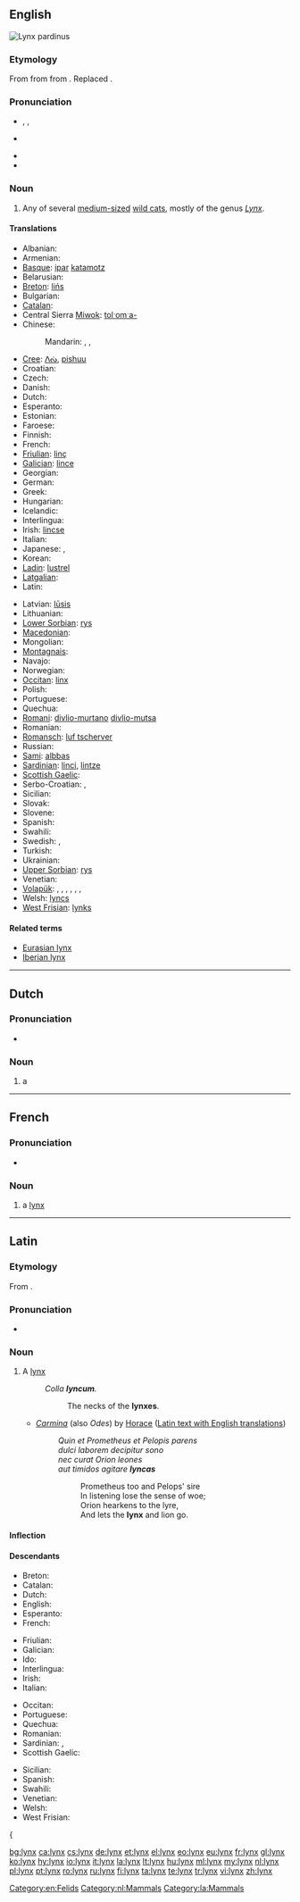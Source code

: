 {{also|Lynx}}
==English==
[[Image:Linces12.jpg|thumb|''Lynx pardinus'']]
{{wikipedia}}

===Etymology===
From {{etyl|enm}} {{term|lynx|lang=enm}} from {{etyl|la}} {{term|lynx|lang=la}} from {{etyl|grc}} {{term|λύγξ|lang=grc|sc=polytonic|tr=lunx}}. Replaced {{etyl|ang|-}} {{term|lox|lang=ang}}.

===Pronunciation===
* {{enPR|lĭngks}}, {{IPA|/lɪŋks/}}, {{SAMPA|/lINks/}}
* {{audio|en-us-lynx.ogg|Audio (US)}}

* {{homophones|links}}
* {{rhymes|ɪŋks}}

===Noun===
{{en-noun|es}}

# Any of several [[medium-sized]] [[wild cat]]s, mostly of the genus ''[[Lynx]]''.

====Translations====
{{trans-top|wild cat}}
* Albanian: {{t-|sq|rrëqebull|xs=Albanian}}
* Armenian: {{t+|hy|լուսան|tr=lusan}}
* [[Basque]]: [[ipar]] [[katamotz]]
* Belarusian: {{t-|be|рысь|f|tr=rys’|xs=Belarusian}}
* [[Breton]]: [[lińs]]
* Bulgarian: {{t|bg|рис|m|tr=ris|sc=Cyrl}}
* [[Catalan]]: {{t-|ca|linx|m}}
* Central Sierra [[Miwok]]: [[tolˑomˑa-]]
* Chinese:
*: Mandarin: {{t|zh|猞猁|tr=shēlì|sc=Hani}}, {{t|zh|山貓|sc=Hani}}, {{t|zh|山猫|tr=shānmāo|sc=Hani}}
* [[Cree]]: [[ᐱᔔ]], [[pishuu]]
* Croatian: {{t-|hr|ris}}
* Czech: {{t+|cs|rys|m}}
* Danish: {{t-|da|los}}
* Dutch: {{t+|nl|lynx|m}}
* Esperanto: {{t-|eo|linko|xs=Esperanto}}
* Estonian: {{t+|et|ilves}}
* Faroese: {{t-|fo|geypa}}
* Finnish: {{t+|fi|ilves}}
* French: {{t+|fr|lynx|m}}
* [[Friulian]]: [[linç]]
* [[Galician]]: [[lince#Galician|lince]] {{m}}
* Georgian: {{t-|ka|ფოცხვერი|tr=p'oc'xveri|sc=Geor|xs=Georgian}}
* German: {{t+|de|Luchs|m}}
* Greek: {{t+|el|λύγκας|m}}
* Hungarian: {{t+|hu|hiúz}}
* Icelandic: {{t-|is|gaupa|f}}
* Interlingua: {{t-|ia|lynce}}
* Irish: [[lincse]]
* Italian: {{t-|it|lince|f}}
* Japanese: {{t|ja|ヤマネコ|tr=yamaneko|sc=Jpan}}, {{t|ja|山猫|tr=やまねこ, yamaneko|sc=Jpan}}
* Korean: {{t-|ko|스라소니|tr=seurasoni|sc=Hang}}
* [[Ladin]]: [[lustrel]]<!--NOTE: do not put the taxonomical name in as the Latin translation-->
* [[Latgalian]]: {{tø|ltg|mežakačs|m}}
* Latin: {{t+|la|lynx|c}}
{{trans-mid}}
* Latvian: [[lūsis]]
* Lithuanian: {{t+|lt|lūšis|xs=Lithuanian}}
* [[Lower Sorbian]]: [[rys]]
* [[Macedonian]]: {{t|mk|рис|m|tr=ris|sc=Cyrl}}
* Mongolian: {{t-|mn|шилүүс|tr=šilüüs|sc=Cyrl|xs=Mongolian}}
* [[Montagnais]]: {{tø|moe|pishu}}
* Navajo: {{tø|nv|náshdóí łibáhígíí}}
* Norwegian: {{t+|no|gaupe}}
* [[Occitan]]: [[linx]] {{m}}
* Polish: {{t+|pl|ryś|f}}
* Portuguese: {{t+|pt|lince|m}}
* Quechua: {{t-|qu|linsi}}
* [[Romani]]: [[divlio-murtano]] {{m}} [[divlio-mutsa]] {{f}}
* Romanian: {{t+|ro|linx}}
* [[Romansch]]: [[luf tscherver]]
* Russian: {{t|ru|рысь|f|tr=rys’|sc=Cyrl}}
* [[Sami]]: [[albbas]]
* [[Sardinian]]: [[linci]], [[lintze]]
* [[Scottish Gaelic]]: {{t-|gd|lioncs|m|xs=Scottish Gaelic}}
* Serbo-Croatian: {{t|sh|рис|m}}, {{t|sh|ris|m}}
* Sicilian: {{t-|scn|linci}}
* Slovak: {{t-|sk|rys|m}}
* Slovene: {{t+|sl|ris|m}}
* Spanish: {{t+|es|lince|m}}
* Swahili: {{t-|sw|linksi}}
* Swedish: {{t+|sv|lo|c}}, {{t+|sv|lodjur|n}}
* Turkish: {{t+|tr|vaşak}}
* Ukrainian: {{t|uk|рись|f|tr=rys’|sc=Cyrl}}
* [[Upper Sorbian]]: [[rys]]
* Venetian: {{tø|vec|lenze}}
* [[Volapük]]: {{qualifier|male or female}} {{t|vo|lünk}}, {{qualifier|male}} {{t-|vo|hilünk}}, {{qualifier|female}} {{t-|vo|jilünk}}, {{qualifier|male or female offspring, young}} {{t-|vo|lünkül}}, {{qualifier|male offspring, young}} {{t-|vo|hilünkül}}, {{qualifier|female offspring, young}} {{t-|vo|jilünkül}}, {{qualifier|older term, male or female}} {{t-|vo|luxaf}}
* Welsh: [[lyncs]]
* [[West Frisian]]: [[lynks]]
{{trans-bottom}}

====Related terms====
* [[Eurasian lynx]]
* [[Iberian lynx]]

[[Category:en:Felids]]

----

==Dutch==

===Pronunciation===
* {{audio|Nl-lynx.ogg|audio}}

===Noun===
{{nl-noun|g=m|pl=*|dim=*}}

# a {{l|en|lynx}}

[[Category:nl:Mammals]]

----

==French==

===Pronunciation===
* {{audio|Fr-lynx.ogg|audio}}

===Noun===
{{fr-noun|m|pl=lynx}}

# a [[#Noun|lynx]]

----

==Latin==

===Etymology===
From {{etyl|grc|la}} {{term|λύγξ|tr=lunks|sc=Grek|lang=grc}}.

===Pronunciation===
* {{a|Classical}} {{IPA|/lʏnks/|lang=la}}

===Noun===
{{la-noun|lynx|lyncis|lyncis|c|third}}

# A [[lynx#English|lynx]]
#: ''Colla '''lyncum'''.''
#:: The necks of the '''lynxes'''.
#* ''[[w:Odes (Horace)|Carmina]]'' (also ''Odes'') by [[w:Horace|Horace]] ([http://www.perseus.tufts.edu/hopper/text?doc=Perseus:abo:phi,0893,001:2:13 Latin text with English translations])
#*: ''Quin et Prometheus et Pelopis parens''
#*: ''dulci laborem decipitur sono''
#*: ''nec curat Orion leones''
#*: ''aut timidos agitare '''lyncas'''''
#*:: Prometheus too and Pelops' sire
#*:: In listening lose the sense of woe;
#*:: Orion hearkens to the lyre,
#*:: And lets the '''lynx''' and lion go.

====Inflection====
{{la-decl-3rd|lynx|lynx|lync}}

====Descendants====
{{top4}}
* Breton: {{l|br|lińs}}
* Catalan: {{l|ca|linx}}
* Dutch: {{l|nl|lynx}}
* English: {{l|en|lynx}}
* Esperanto: {{l|eo|linko}}
* French: {{l|fr|lynx}}
{{mid4}}
* Friulian: {{l|fur|linç}}
* Galician: {{l|gl|lince}}
* Ido: {{l|io|linco}}
* Interlingua: {{l|ia|lynce}}
* Irish: {{l|ga|lincse}}
* Italian: {{l|it|lince}}
{{mid4}}
* Occitan: {{l|oc|linx}}
* Portuguese: {{l|pt|lince}}
* Quechua: {{l|qu|linsi}}
* Romanian: {{l|ro|linx}}
* Sardinian: {{l|sc|linci}}, {{l|sc|lintze}}
* Scottish Gaelic: {{l|gd|lioncs}}
{{mid4}}
* Sicilian: {{l|scn|linci}}
* Spanish: {{l|es|lince}}
* Swahili: {{l|sw|linksi}}
* Venetian: {{l|vec|lenze}}
* Welsh: {{l|cy|lyncs}}
* West Frisian: {{l|fy|lynks}}
{{{bottom}}

[[Category:la:Mammals]]

[[bg:lynx]]
[[ca:lynx]]
[[cs:lynx]]
[[de:lynx]]
[[et:lynx]]
[[el:lynx]]
[[eo:lynx]]
[[eu:lynx]]
[[fr:lynx]]
[[gl:lynx]]
[[ko:lynx]]
[[hy:lynx]]
[[io:lynx]]
[[it:lynx]]
[[la:lynx]]
[[lt:lynx]]
[[hu:lynx]]
[[ml:lynx]]
[[my:lynx]]
[[nl:lynx]]
[[pl:lynx]]
[[pt:lynx]]
[[ro:lynx]]
[[ru:lynx]]
[[fi:lynx]]
[[ta:lynx]]
[[te:lynx]]
[[tr:lynx]]
[[vi:lynx]]
[[zh:lynx]]